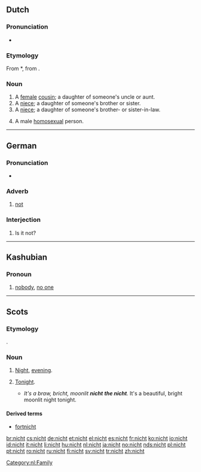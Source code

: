 ==Dutch==

===Pronunciation===
* {{audio|Nl-nicht.ogg|audio}}

===Etymology===
From {{etyl|odt|nl}} *{{term||nift|lang=odt}}, from {{proto|Germanic|niftiz|lang=nl}}.

===Noun===
{{nl-noun|g=f|nichten|nichtje}}

# A [[female]] [[cousin]]; a daughter of someone's uncle or aunt.
# A [[niece]]; a daughter of someone's brother or sister.
# A [[niece]]; a daughter of someone's brother- or sister-in-law.
# {{derogatory|lang=nl}} A male [[homosexual]] person.

[[Category:nl:Family]]

----

==German==

===Pronunciation===
* {{audio|De-nicht.ogg|audio}}

===Adverb===
{{de-adv}}

# [[not]]

===Interjection===
{{infl|de|interjection|head=nicht?}}

# Is it not?

----

==Kashubian==

===Pronoun===
{{infl|csb|pronoun}}

# [[nobody]], [[no one]]

----

==Scots==

===Etymology===
{{etyl|ang|sco}} {{term|niht|lang=ang}}.

===Noun===
{{sco-noun}}

# [[night|Night]], [[evening]].
# {{context|definite singular}} [[tonight|Tonight]].
#* ''It's a braw, bricht, moonlit '''nicht''' '''the nicht'''.''  It's a beautiful, bright moonlit night tonight.

====Derived terms====
* [[fortnicht]]

[[br:nicht]]
[[cs:nicht]]
[[de:nicht]]
[[et:nicht]]
[[el:nicht]]
[[es:nicht]]
[[fr:nicht]]
[[ko:nicht]]
[[io:nicht]]
[[id:nicht]]
[[it:nicht]]
[[li:nicht]]
[[hu:nicht]]
[[nl:nicht]]
[[ja:nicht]]
[[no:nicht]]
[[nds:nicht]]
[[pl:nicht]]
[[pt:nicht]]
[[ro:nicht]]
[[ru:nicht]]
[[fi:nicht]]
[[sv:nicht]]
[[tr:nicht]]
[[zh:nicht]]